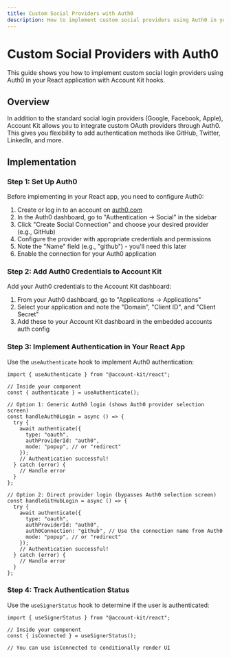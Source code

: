 ```yaml
---
title: Custom Social Providers with Auth0
description: How to implement custom social providers using Auth0 in your React app
---
```


# Custom Social Providers with Auth0

This guide shows you how to implement custom social login providers using Auth0 in your React application with Account Kit hooks.

## Overview

In addition to the standard social login providers (Google, Facebook, Apple), Account Kit allows you to integrate custom OAuth providers through Auth0. This gives you flexibility to add authentication methods like GitHub, Twitter, LinkedIn, and more.

## Implementation

### Step 1: Set Up Auth0

Before implementing in your React app, you need to configure Auth0:

1. Create or log in to an account on [auth0.com](https://auth0.com)
2. In the Auth0 dashboard, go to "Authentication → Social" in the sidebar
3. Click "Create Social Connection" and choose your desired provider (e.g., GitHub)
4. Configure the provider with appropriate credentials and permissions
5. Note the "Name" field (e.g., "github") - you'll need this later
6. Enable the connection for your Auth0 application

### Step 2: Add Auth0 Credentials to Account Kit

Add your Auth0 credentials to the Account Kit dashboard:

1. From your Auth0 dashboard, go to "Applications → Applications"
2. Select your application and note the "Domain", "Client ID", and "Client Secret"
3. Add these to your Account Kit dashboard in the embedded accounts auth config

### Step 3: Implement Authentication in Your React App

Use the `useAuthenticate` hook to implement Auth0 authentication:

```tsx twoslash
import { useAuthenticate } from "@account-kit/react";

// Inside your component
const { authenticate } = useAuthenticate();

// Option 1: Generic Auth0 login (shows Auth0 provider selection screen)
const handleAuth0Login = async () => {
  try {
    await authenticate({
      type: "oauth",
      authProviderId: "auth0",
      mode: "popup", // or "redirect"
    });
    // Authentication successful!
  } catch (error) {
    // Handle error
  }
};

// Option 2: Direct provider login (bypasses Auth0 selection screen)
const handleGitHubLogin = async () => {
  try {
    await authenticate({
      type: "oauth",
      authProviderId: "auth0",
      auth0Connection: "github", // Use the connection name from Auth0
      mode: "popup", // or "redirect"
    });
    // Authentication successful!
  } catch (error) {
    // Handle error
  }
};
```

### Step 4: Track Authentication Status

Use the `useSignerStatus` hook to determine if the user is authenticated:

```tsx twoslash
import { useSignerStatus } from "@account-kit/react";

// Inside your component
const { isConnected } = useSignerStatus();

// You can use isConnected to conditionally render UI
```

